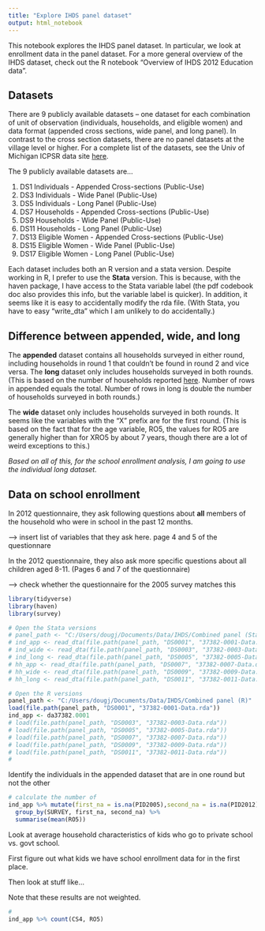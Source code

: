 ---
title: "Explore IHDS panel dataset"
output: html_notebook
---

This notebook explores the IHDS panel dataset. In particular, we look at enrollment data in the panel dataset. For a more general overview of the IHDS dataset, check out the R notebook "Overview of IHDS 2012 Education data".

## Datasets
There are 9 publicly available datasets -- one dataset for each combination of unit of observation (individuals, households, and eligible women) and data format (appended cross sections, wide panel, and long panel). In contrast to the cross section datasets, there are no panel datasets at the village level or higher. For a complete list of the datasets, see the Univ of Michigan ICPSR data site [here](https://www.icpsr.umich.edu/icpsrweb/DSDR/studies/37382/datadocumentation).

The 9 publicly available datasets are...

1. DS1 Individuals - Appended Cross-sections (Public-Use)
2. DS3 Individuals - Wide Panel (Public-Use)
3. DS5 Individuals - Long Panel (Public-Use)
4. DS7 Households - Appended Cross-sections (Public-Use)
5. DS9 Households - Wide Panel (Public-Use)
6. DS11 Households - Long Panel (Public-Use)
7. DS13 Eligible Women - Appended Cross-sections (Public-Use)
8. DS15 Eligible Women - Wide Panel (Public-Use)
9. DS17 Eligible Women - Long Panel (Public-Use)

Each dataset includes both an R version and a stata version. Despite working in R, I prefer to use the **Stata** version. This is because, with the haven package, I have access to the Stata variable label (the pdf codebook doc also provides this info, but the variable label is quicker).  In addition, it seems like it is easy to accidentally modify the rda file.  (With Stata, you have to easy "write_dta" which I am unlikely to do accidentally.) 

## Difference between appended, wide, and long
The **appended** dataset contains all households surveyed in either round, including households in round 1 that couldn't be found in round 2 and vice versa.  The **long** dataset only includes households surveyed in both rounds.  (This is based on the number of households reported [here](https://www.icpsr.umich.edu/icpsrweb/content/DSDR/idhs-II-data-guide.html).  Number of rows in appended equals the total. Number of rows in long is double the number of households surveyed in both rounds.)

The **wide** dataset only includes households surveyed in both rounds. It seems like the variables with the "X" prefix are for the first round. (This is based on the fact that for the age variable, RO5, the values for RO5 are generally higher than for XRO5 by about 7 years, though there are a lot of weird exceptions to this.)

*Based on all of this, for the school enrollment analysis, I am going to use the individual long dataset.*


## Data on school enrollment

In 2012 questionnaire, they ask following questions about **all** members of the household who were in school in the past 12 months. 

--> insert list of variables that they ask here.  page 4 and 5 of the questionnare

In the 2012 questionnaire, they also ask more specific questions about all children aged 8-11. (Pages 6 and 7 of the questionnaire)

--> check whether the questionnaire for the 2005 survey matches this


```{r}
library(tidyverse)
library(haven)
library(survey)

# Open the Stata versions
# panel_path <- "C:/Users/dougj/Documents/Data/IHDS/Combined panel (Stata)"
# ind_app <- read_dta(file.path(panel_path, "DS0001", "37382-0001-Data.dta"))
# ind_wide <- read_dta(file.path(panel_path, "DS0003", "37382-0003-Data.dta"))
# ind_long <- read_dta(file.path(panel_path, "DS0005", "37382-0005-Data.dta"))
# hh_app <- read_dta(file.path(panel_path, "DS0007", "37382-0007-Data.dta"))
# hh_wide <- read_dta(file.path(panel_path, "DS0009", "37382-0009-Data.dta"))
# hh_long <- read_dta(file.path(panel_path, "DS0011", "37382-0011-Data.dta"))

# Open the R versions
panel_path <- "C:/Users/dougj/Documents/Data/IHDS/Combined panel (R)"
load(file.path(panel_path, "DS0001", "37382-0001-Data.rda"))
ind_app <- da37382.0001
# load(file.path(panel_path, "DS0003", "37382-0003-Data.rda"))
# load(file.path(panel_path, "DS0005", "37382-0005-Data.rda"))
# load(file.path(panel_path, "DS0007", "37382-0007-Data.rda"))
# load(file.path(panel_path, "DS0009", "37382-0009-Data.rda"))
# load(file.path(panel_path, "DS0011", "37382-0011-Data.rda"))
# 

```

Identify the individuals in the appended dataset that are in one round but not the other

```{r}
# calculate the number of 
ind_app %>% mutate(first_na = is.na(PID2005),second_na = is.na(PID2012)) %>% 
  group_by(SURVEY, first_na, second_na) %>% 
  summarise(mean(RO5))

```
Look at average household characteristics of kids who go to private school vs. govt school. 

First figure out what kids we have school enrollment data for in the first place.  

Then look at stuff like...



Note that these results are not weighted.


```{r}
#
ind_app %>% count(CS4, RO5)
```

